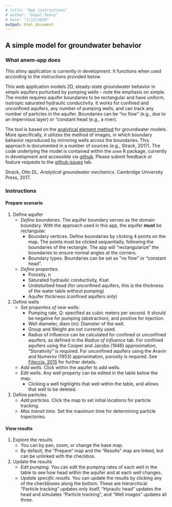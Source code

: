 ```yaml
---
# title: "App instructions"
# author: "Gopal Penny"
# date: "1/12/2020"
output: html_document
---
```


## A simple model for groundwater behavior

### What anem-app does

This shiny application is currently in development. It functions when used according to the instructions provided below.

This web application models 2D, steady-state groundwater behavior in *simple* aquifers purturbed by pumping wells -- note the emphasis on simple. The model requires aquifer boundaries to be rectangular and have uniform, isotropic saturated hydraulic conductivity. It works for confined and unconfined aquifers, any number of pumping wells, and can track any number of particles in the aquifer. Boundaries can be "no flow" (e.g., due to an impervious layer) or "constant head (e.g., a river).

The tool is based on the [analytical element method](https://en.wikipedia.org/wiki/Analytic_element_method) for groundwater models. More specifically, it utilizes the method of images, in which boundary behavior reproduced by mirroring wells across the boundaries. This approach is documented in a number of sources (e.g., Strack, 2017). The code underlying the model is contained within the `anem` R package, currently in development and accessible via [github](https://github.com/gopalpenny/anem). Please submit feedback or feature requests to the [github issues](https://github.com/gopalpenny/anem/issues) tab.

Strack, Otto DL. *Analytical groundwater mechanics.* Cambridge University Press, 2017.

### Instructions

#### Prepare scenario

1. Define aquifer
    + *Define boundaries*. The aquifer boundary serves as the domain boundary. With the approach used in this app, the aquifer **must** be rectangular. 
        + Boundary vertices. Define boundaries by clicking 4 points on the map. The points must be clicked sequentially, following the boundaries of the rectangle. The app will "rectangularize" the boundaries to ensure normal angles at the corners.
        + Boundary types. Boundaries can be set as "no flow" or "constant head".
    + *Define properties*.
        + Porosity, n
        + Saturated hydraulic conductivity, Ksat
        + Undisturbed head (for unconfined aquifers, this is the thickness of the water table without pumping)
        + Aquifer thickness (confined aquifers only)
1. Define wells
    + *Set properties of new wells*:
        + Pumping rate, Q: specified as cubic meters per second. It should be negative for pumping (abstraction), and positive for injection.
        + Well diameter, diam (m): Diameter of the well.
        + Group and Weight are not currently used.
        + Radius of influence can be calculated for confined or unconfined aquifers, as defined in the *Radius of influence* tab. For confined aquifers using the Cooper and Jacobs (1946) approximation, "Storativity" is required. For unconfined aquifers using the Aravin and Numerov (1953) approximation, porosity is required. See [Fileccia, 2015](http://www.doi.org/10.7343/AS-117-15-0144) for further details.
    + *Add wells.* Click within the aquifer to add wells.
    + *Edit wells.* Any well property can be edited in the table below the map.
        + Clicking a well highlights that well within the table, and allows that well to be deleted.
1. Define particles
    + *Add particles.* Click the map to set initial locations for particle tracking.
    + *Max transit time.* Set the maximum time for determining particle trajectories.
        
#### View results

1. Explore the results 
    + You can by pan, zoom, or change the base map.
    + By default, the "Prepare" map and the "Results" map are linked, but can be unlinked with the checkbox.
1. Update the results
    + *Edit pumping.* You can edit the pumping rates of each well in the table to see how head within the aquifer and at each well changes.
    + *Update specific results.* You can update the results by clicking any of the checkboxes along the bottom. These are hierarchical: "Particle tracking" updates only itself, "Hyraulic head" updates the head and simulates "Particle tracking", and "Well images" updates all three.
